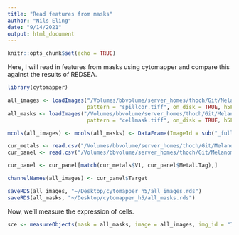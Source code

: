 ```yaml
---
title: "Read features from masks"
author: "Nils Eling"
date: "9/14/2021"
output: html_document
---
```


```r
knitr::opts_chunk$set(echo = TRUE)
```

Here, I will read in features from masks using cytomapper and compare this 
against the results of REDSEA.

```r
library(cytomapper)

all_images <- loadImages("/Volumes/bbvolume/server_homes/thoch/Git/MelanomaIMC/data/full_data/rna/cpout/",
                         pattern = "spillcor.tiff", on_disk = TRUE, h5FilesPath = "~/Desktop/cytomapper_h5/images/", as.is = TRUE)
all_masks <- loadImages("/Volumes/bbvolume/server_homes/thoch/Git/MelanomaIMC/data/full_data/rna/cpout/",
                         pattern = "cellmask.tiff", on_disk = TRUE, h5FilesPath = "~/Desktop/cytomapper_h5/masks/", as.is = TRUE)

mcols(all_images) <- mcols(all_masks) <- DataFrame(ImageId = sub("_full_spillcor", "", names(all_images)))

cur_metals <- read.csv("/Volumes/bbvolume/server_homes/thoch/Git/MelanomaIMC/data/full_data/rna/tiffs/20190731_ZTMA256.1_slide2_TH_s1_p14_r1_a1_ac_full.csv", header = FALSE)
cur_panel <- read.csv("/Volumes/bbvolume/server_homes/thoch/Git/MelanomaIMC/data/full_data/rna/config/melanoma_1.06_RNA.csv", header = TRUE)

cur_panel <- cur_panel[match(cur_metals$V1, cur_panel$Metal.Tag),]

channelNames(all_images) <- cur_panel$Target

saveRDS(all_images, "~/Desktop/cytomapper_h5/all_images.rds")
saveRDS(all_masks, "~/Desktop/cytomapper_h5/all_masks.rds")
```

Now, we'll measure the expression of cells.

```r
sce <- measureObjects(mask = all_masks, image = all_images, img_id = "ImageId")


```